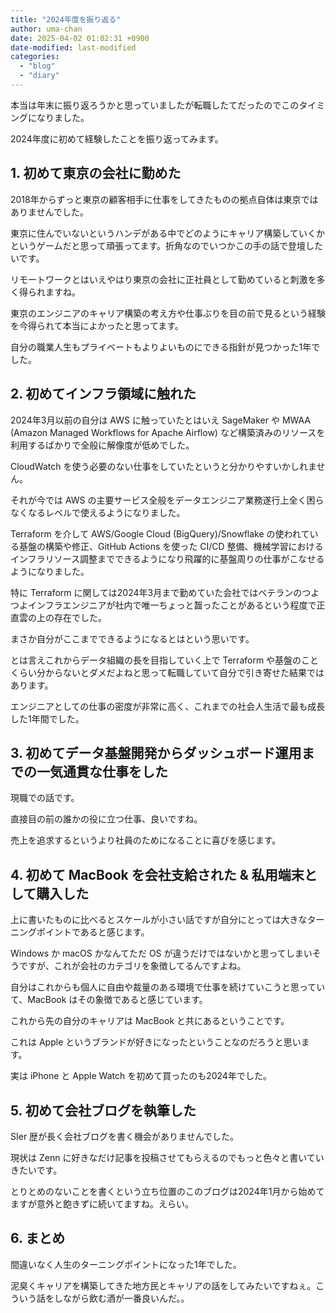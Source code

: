 ```yaml
---
title: "2024年度を振り返る"
author: uma-chan
date: 2025-04-02 01:02:31 +0900
date-modified: last-modified
categories:
  - "blog"
  - "diary"
---
```


本当は年末に振り返ろうかと思っていましたが転職したてだったのでこのタイミングになりました。

2024年度に初めて経験したことを振り返ってみます。

## 1. 初めて東京の会社に勤めた

2018年からずっと東京の顧客相手に仕事をしてきたものの拠点自体は東京ではありませんでした。

東京に住んでいないというハンデがある中でどのようにキャリア構築していくかというゲームだと思って頑張ってます。折角なのでいつかこの手の話で登壇したいです。

リモートワークとはいえやはり東京の会社に正社員として勤めていると刺激を多く得られますね。

東京のエンジニアのキャリア構築の考え方や仕事ぶりを目の前で見るという経験を今得られて本当によかったと思ってます。

自分の職業人生もプライベートもよりよいものにできる指針が見つかった1年でした。

## 2. 初めてインフラ領域に触れた

2024年3月以前の自分は AWS に触っていたとはいえ SageMaker や MWAA (Amazon Managed Workflows for Apache Airflow) など構築済みのリソースを利用するばかりで全般に解像度が低めでした。

CloudWatch を使う必要のない仕事をしていたというと分かりやすいかしれません。

それが今では AWS の主要サービス全般をデータエンジニア業務遂行上全く困らなくなるレベルで使えるようになりました。

Terraform を介して AWS/Google Cloud (BigQuery)/Snowflake の使われている基盤の構築や修正、GitHub Actions を使った CI/CD 整備、機械学習におけるインフラリソース調整までできるようになり飛躍的に基盤周りの仕事がこなせるようになりました。

特に Terraform に関しては2024年3月まで勤めていた会社ではベテランのつよつよインフラエンジニアが社内で唯一ちょっと齧ったことがあるという程度で正直雲の上の存在でした。

まさか自分がここまでできるようになるとはという思いです。

とは言えこれからデータ組織の長を目指していく上で Terraform や基盤のことくらい分からないとダメだよねと思って転職していて自分で引き寄せた結果ではあります。

エンジニアとしての仕事の密度が非常に高く、これまでの社会人生活で最も成長した1年間でした。

## 3. 初めてデータ基盤開発からダッシュボード運用までの一気通貫な仕事をした

現職での話です。

直接目の前の誰かの役に立つ仕事、良いですね。

売上を追求するというより社員のためになることに喜びを感じます。

## 4. 初めて MacBook を会社支給された & 私用端末として購入した

上に書いたものに比べるとスケールが小さい話ですが自分にとっては大きなターニングポイントであると感じます。

Windows か macOS かなんてただ OS が違うだけではないかと思ってしまいそうですが、これが会社のカテゴリを象徴してるんですよね。

自分はこれからも個人に自由や裁量のある環境で仕事を続けていこうと思っていて、MacBook はその象徴であると感じています。

これから先の自分のキャリアは MacBook と共にあるということです。

これは Apple というブランドが好きになったということなのだろうと思います。

実は iPhone と Apple Watch を初めて買ったのも2024年でした。

## 5. 初めて会社ブログを執筆した

SIer 歴が長く会社ブログを書く機会がありませんでした。

現状は Zenn に好きなだけ記事を投稿させてもらえるのでもっと色々と書いていきたいです。

とりとめのないことを書くという立ち位置のこのブログは2024年1月から始めてますが意外と飽きずに続いてますね。えらい。

## 6. まとめ

間違いなく人生のターニングポイントになった1年でした。

泥臭くキャリアを構築してきた地方民とキャリアの話をしてみたいですねぇ。こういう話をしながら飲む酒が一番良いんだ。。
